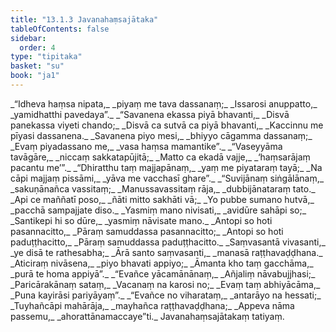 ```yaml
---
title: "13.1.3 Javanahaṃsajātaka"
tableOfContents: false
sidebar:
  order: 4
type: "tipitaka"
basket: "su"
book: "ja1"
---
```



<DynamicBreadcrumb />

<Division number="27" book="ja1">

<Paragraph number="2412" type="verses" book="ja1">
_“Idheva haṃsa nipata,_  
_piyaṃ me tava dassanaṃ;_  
_Issarosi anuppatto,_  
_yamidhatthi pavedaya”._  

</Paragraph>

</Division>
<Division number="28" book="ja1">

<Paragraph number="2413" type="verses" book="ja1">
_“Savanena ekassa piyā bhavanti,_  
_Disvā panekassa viyeti chando;_  
_Disvā ca sutvā ca piyā bhavanti,_  
_Kaccinnu me pīyasi dassanena._  

</Paragraph>

</Division>
<Division number="29" book="ja1">

<Paragraph number="2414" type="verses" book="ja1">
_Savanena piyo mesi,_  
_bhiyyo cāgamma dassanaṃ;_  
_Evaṃ piyadassano me,_  
_vasa haṃsa mamantike”._  

</Paragraph>

</Division>
<Division number="30" book="ja1">

<Paragraph number="2415" type="verses" book="ja1">
_“Vaseyyāma tavāgāre,_  
_niccaṃ sakkatapūjitā;_  
_Matto ca ekadā vajje,_  
_‘haṃsarājaṃ pacantu me’”._  

</Paragraph>

</Division>
<Division number="31" book="ja1">

<Paragraph number="2416" type="verses" book="ja1">
_“Dhiratthu taṃ majjapānaṃ,_  
_yaṃ me piyataraṃ tayā;_  
_Na cāpi majjaṃ pissāmi,_  
_yāva me vacchasī ghare”._  

</Paragraph>

</Division>
<Division number="32" book="ja1">

<Paragraph number="2417" type="verses" book="ja1">
_“Suvijānaṃ siṅgālānaṃ,_  
_sakuṇānañca vassitaṃ;_  
_Manussavassitaṃ rāja,_  
_dubbijānataraṃ tato._  

</Paragraph>

</Division>
<Division number="33" book="ja1">

<Paragraph number="2418" type="verses" book="ja1">
_Api ce maññatī poso,_  
_ñāti mitto sakhāti vā;_  
_Yo pubbe sumano hutvā,_  
_pacchā sampajjate diso._  

</Paragraph>

</Division>
<Division number="34" book="ja1">

<Paragraph number="2419" type="verses" book="ja1">
_Yasmiṃ mano nivisati,_  
_avidūre sahāpi so;_  
_Santikepi hi so dūre,_  
_yasmiṃ nāvisate mano._  

</Paragraph>

</Division>
<Division number="35" book="ja1">

<Paragraph number="2420" type="verses" book="ja1">
_Antopi so hoti pasannacitto,_  
_Pāraṃ samuddassa pasannacitto;_  
_Antopi so hoti paduṭṭhacitto,_  
_Pāraṃ samuddassa paduṭṭhacitto._  

</Paragraph>

</Division>
<Division number="36" book="ja1">

<Paragraph number="2421" type="verses" book="ja1">
_Saṃvasantā vivasanti,_  
_ye disā te rathesabha;_  
_Ārā santo saṃvasanti,_  
_manasā raṭṭhavaḍḍhana._  

</Paragraph>

</Division>
<Division number="37" book="ja1">

<Paragraph number="2422" type="verses" book="ja1">
_Aticiraṃ nivāsena,_  
_piyo bhavati appiyo;_  
_Āmanta kho taṃ gacchāma,_  
_purā te homa appiyā”._  

</Paragraph>

</Division>
<Division number="38" book="ja1">

<Paragraph number="2423" type="verses" book="ja1">
_“Evañce yācamānānaṃ,_  
_Añjaliṃ nāvabujjhasi;_  
_Paricārakānaṃ sataṃ,_  
_Vacanaṃ na karosi no;_  
_Evaṃ taṃ abhiyācāma,_  
_Puna kayirāsi pariyāyaṃ”._  

</Paragraph>

</Division>
<Division number="39" book="ja1">

<Paragraph number="2424" type="verses" book="ja1">
_“Evañce no viharataṃ,_  
_antarāyo na hessati;_  
_Tuyhañcāpi mahārāja,_  
_mayhañca raṭṭhavaḍḍhana;_  
_Appeva nāma passemu,_  
_ahorattānamaccaye”ti._  


</Paragraph>
</Division>

<Paragraph number="2425" type="center" book="ja1">
Javanahaṃsajātakaṃ tatiyaṃ.
</Paragraph>